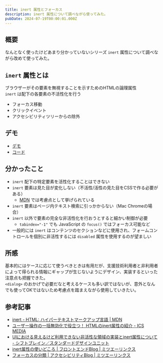 ```yaml
---
title: inert 属性とフォーカス
description: inert 属性について調べながら使ってみた。
pubDate: 2024-07-19T00:00:01.000Z
---
```


## 概要

なんとなく使ったけどあまり分かっていないシリーズ `inert` 属性について調べながら改めて使ってみた。

## `inert` 属性とは

ブラウザーがその要素を無視することを示すためのHTMLの論理属性  
`inert` は配下の各要素の不活性化を行う

- フォーカス移動
- クリックイベント
- アクセシビリティツリーからの除外

## デモ

- [デモ](https://yuheijotaki.com/demo/inert/)
- [コード](https://github.com/yuheijotaki/yuheijotaki.com/blob/main/src/pages/demo/inert.astro)

## 分かったこと

- `inert` 配下の特定要素を活性化することはできない
- `inert` 要素は見た目が変化しない（不活性/活性の見た目をCSSで作る必要がある）
  - [MDN](https://developer.mozilla.org/ja/docs/Web/HTML/Global_attributes/inert) では考慮点として挙げられている
- `inert` 要素はページ内テキスト検索に引っかからない（Mac Chromeの場合）
- `inert` 以外で要素の完全な非活性化を行おうとすると細かい制御が必要
  - `tabindex="-1"` でも JavaScript の `focus()` ではフォーカス可能など
- 一般的には `inert` はコンテンツのセクションなどに使用され、フォームコントロールを個別に非活性するには `disabled` 属性を使用するのが望ましい

## 所感

基本的にはケースに応じて使うべきときは有用だが、支援技術利用者と非利用者によって得られる情報にギャップが生じないようにデザイン、実装するといった注意点も把握できた。  
`<dialog>` のおかげで必要だなと考えるケースも多い訳ではないが、意外となんでも使ってOKではないため考慮点を踏まえながら使用していきたい。

## 参考記事

- [inert - HTML: ハイパーテキストマークアップ言語 | MDN](https://developer.mozilla.org/ja/docs/Web/HTML/Global_attributes/inert)
- [ユーザー操作の一括無効化で役立つ！ HTMLのinert属性の紹介 - ICS MEDIA](https://ics.media/entry/230406/)
- [UIにおける見えるけど利用できない非活性な領域の実装とinert属性について - シフトブレイン／スタンダードデザインユニット](https://standard.shiftbrain.com/blog/unavailable-inert-regions-and-inert-attribute)
- [inert属性の使いどころ | フロントエンドBlog | ミツエーリンクス](https://www.mitsue.co.jp/knowledge/blog/frontend/202206/03_1016.html)
- [フォーカスの分類 | アクセシビリティBlog | ミツエーリンクス](https://www.mitsue.co.jp/knowledge/blog/a11y/201912/23_0000.html)
